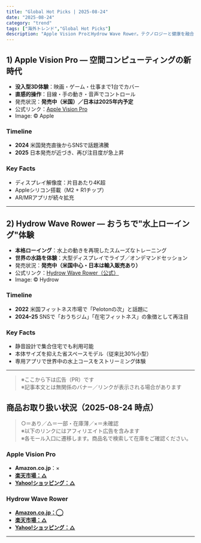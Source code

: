 ```yaml
---
title: "Global Hot Picks | 2025-08-24"
date: "2025-08-24"
category: "trend"
tags: ["海外トレンド","Global Hot Picks"]
description: "Apple Vision ProとHydrow Wave Rower。テクノロジーと健康を融合させた注目の2選を紹介。"
---
```


## 1) Apple Vision Pro — 空間コンピューティングの新時代
- **没入型3D体験**：映画・ゲーム・仕事まで1台でカバー  
- **直感的操作**：目線・手の動き・音声でコントロール  
- 発売状況：**発売中（米国）／日本は2025年内予定**  
- 公式リンク：[Apple Vision Pro](https://www.apple.com/apple-vision-pro/)  
- Image: © Apple  

### Timeline
- **2024** 米国発売直後からSNSで話題沸騰  
- **2025** 日本発売が近づき、再び注目度が急上昇  

### Key Facts
- ディスプレイ解像度：片目あたり4K超  
- Appleシリコン搭載（M2 + R1チップ）  
- AR/MRアプリが続々拡充  

---

## 2) Hydrow Wave Rower — おうちで"水上ローイング"体験
- **本格ローイング**：水上の動きを再現したスムーズなトレーニング  
- **世界の水路を体験**：大型ディスプレイでライブ／オンデマンドセッション  
- 発売状況：**発売中（米国中心・日本は輸入販売あり）**  
- 公式リンク：[Hydrow Wave Rower（公式）](https://hydrow.com/products/rowers/hydrow-wave/)  
- Image: © Hydrow  

### Timeline
- **2022** 米国フィットネス市場で「Pelotonの次」と話題に  
- **2024–25** SNSで「おうちジム」「在宅フィットネス」の象徴として再注目  

### Key Facts
- 静音設計で集合住宅でも利用可能  
- 本体サイズを抑えた省スペースモデル（従来比30%小型）  
- 専用アプリで世界中の水上コースをストリーミング体験  

---

> ※ここから下は広告（PR）です  
> ※記事本文とは無関係のバナー／リンクが表示される場合があります  

## 商品お取り扱い状況（2025-08-24 時点）

> ○＝あり／△＝一部・在庫薄／×＝未確認  
> ※以下のリンクにはアフィリエイト広告を含みます  
> ※各モール入口に遷移します。商品名で検索して在庫をご確認ください。

### Apple Vision Pro
- **Amazon.co.jp**：×  
- [**楽天市場：△**](https://af.moshimo.com/af/c/click?a_id=5122395&p_id=54&pc_id=54&pl_id=621)  
- [**Yahoo!ショッピング：△**](https://ck.jp.ap.valuecommerce.com/servlet/referral?sid=3751180&pid=892011142)

### Hydrow Wave Rower
- [**Amazon.co.jp：◯**](https://af.moshimo.com/af/c/click?a_id=5122703&p_id=170&pc_id=185&pl_id=4062)  
- [**楽天市場：△**](https://af.moshimo.com/af/c/click?a_id=5122395&p_id=54&pc_id=54&pl_id=621)  
- [**Yahoo!ショッピング：△**](https://ck.jp.ap.valuecommerce.com/servlet/referral?sid=3751180&pid=892011142)

---
